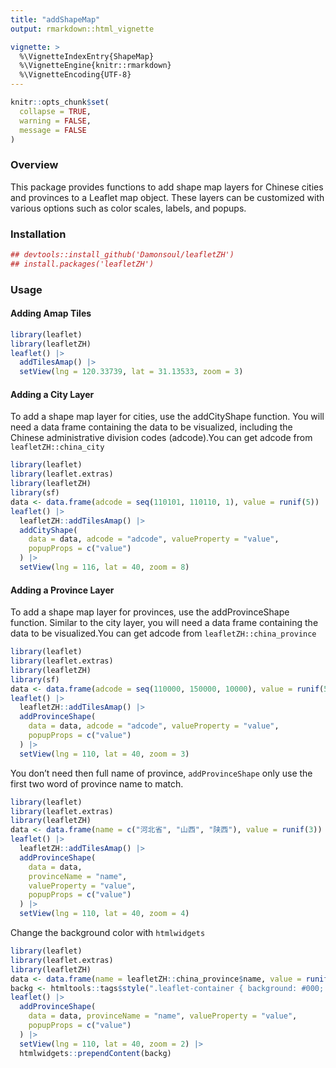 ```yaml
---
title: "addShapeMap"
output: rmarkdown::html_vignette

vignette: >
  %\VignetteIndexEntry{ShapeMap}
  %\VignetteEngine{knitr::rmarkdown}
  %\VignetteEncoding{UTF-8}
---
```


```r
knitr::opts_chunk$set(
  collapse = TRUE,
  warning = FALSE,
  message = FALSE
)
```

### Overview

This package provides functions to add shape map layers for Chinese cities and provinces to a Leaflet map object. These layers can be customized with various options such as color scales, labels, and popups.

### Installation

```r
## devtools::install_github('Damonsoul/leafletZH')
## install.packages('leafletZH')
```

### Usage

#### Adding Amap Tiles

```r
library(leaflet)
library(leafletZH)
leaflet() |>
  addTilesAmap() |>
  setView(lng = 120.33739, lat = 31.13533, zoom = 3)
```

#### Adding a City Layer

To add a shape map layer for cities, use the addCityShape function. You will need a data frame containing the data to be visualized, including the Chinese administrative division codes (adcode).You can get adcode from `leafletZH::china_city`

```r
library(leaflet)
library(leaflet.extras)
library(leafletZH)
library(sf)
data <- data.frame(adcode = seq(110101, 110110, 1), value = runif(5))
leaflet() |>
  leafletZH::addTilesAmap() |>
  addCityShape(
    data = data, adcode = "adcode", valueProperty = "value",
    popupProps = c("value")
  ) |>
  setView(lng = 116, lat = 40, zoom = 8)
```

#### Adding a Province Layer

To add a shape map layer for provinces, use the addProvinceShape function. Similar to the city layer, you will need a data frame containing the data to be visualized.You can get adcode from `leafletZH::china_province`



```r
library(leaflet)
library(leaflet.extras)
library(leafletZH)
library(sf)
data <- data.frame(adcode = seq(110000, 150000, 10000), value = runif(5))
leaflet() |>
  leafletZH::addTilesAmap() |>
  addProvinceShape(
    data = data, adcode = "adcode", valueProperty = "value",
    popupProps = c("value")
  ) |>
  setView(lng = 110, lat = 40, zoom = 3)
```

You don't need then full name of province, `addProvinceShape` only use the first two word of province name to match.

```r
library(leaflet)
library(leaflet.extras)
library(leafletZH)
data <- data.frame(name = c("河北省", "山西", "陕西"), value = runif(3))
leaflet() |>
  leafletZH::addTilesAmap() |>
  addProvinceShape(
    data = data,
    provinceName = "name",
    valueProperty = "value",
    popupProps = c("value")
  ) |>
  setView(lng = 110, lat = 40, zoom = 4)
```

Change the background color with `htmlwidgets`

```r
library(leaflet)
library(leaflet.extras)
library(leafletZH)
data <- data.frame(name = leafletZH::china_province$name, value = runif(34))
backg <- htmltools::tags$style(".leaflet-container { background: #000; }")
leaflet() |>
  addProvinceShape(
    data = data, provinceName = "name", valueProperty = "value",
    popupProps = c("value")
  ) |>
  setView(lng = 110, lat = 40, zoom = 2) |>
  htmlwidgets::prependContent(backg)
```
